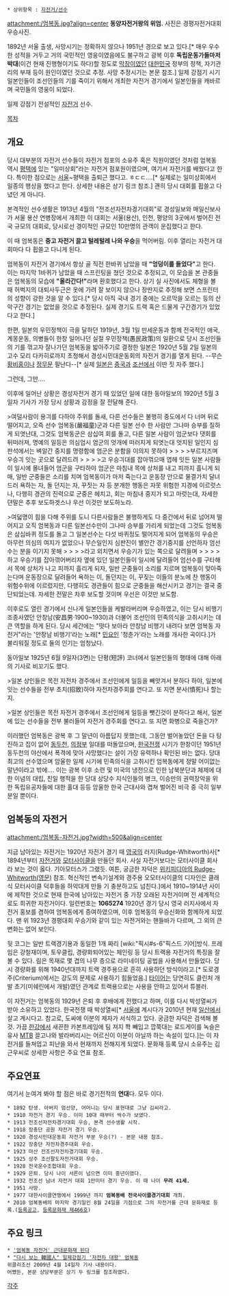  * 상위항목 : [[자전거/선수]]

attachment:/엄복동.jpg?align=center
'''동양자전거왕의 위엄.''' 사진은 경평자전거대회 우승사진.

1892년 서울 출생, 사망시기는 정확하지 않으나 1951년 경으로 보고 있다.[* 매우 우수한 성적을 거두고 거의 국민적인 영웅이였음에도 불구하고 광복 이후 '''독립운동가들마저 박대'''(이건 현재 진행형이기도 하다)할 정도로 [[막장]]이였던 [[대한민국]] 정부의 정책, 자기관리의 부재 등이 원인이였던 것으로 추정. 사망 추정시기는 본문 참조.]
일제 강점기 시기 일본인들이 조선인들의 기를 죽이기 위해서 개최한 자전거 경기에서 일본인들을 캐바르며 국민들의 영웅이 되었다.

일제 강점기 전설적인 [[자전거]] 선수.

[[목차]]
== 개요 ==
당시 대부분의 자전거 선수들이 자전거 점포의 소유주 혹은 직원이였던 것처럼 엄복동 역시 [[평택]]에 있는 "일미상회"라는 자전거 점포원이였으며, 여기서 자전거를 배웠다고 한다.
특이한 점으로는 [[서울]]~평택을 출퇴근 했다고. ㅎㄷㄷ….[* 실제로는 일미상회에서 일종의 행상을 했다고 한다. 상세한 내용은 상기 링크 참조.] 괜히 당시 대회를 휩쓸고 다녔던 게 아니다.

본격적인 선수생활은 1913년 4월의 "전조선자전차경기대회"로 경성일보와 매일신보사가 서울 용산 연병장에서 개최한 이 대회는 서울(용산), 인천, 평양의 3곳에서 벌어진 전국 규모의 대회로, 당시로선 경이적인 규모인 10만명의 관객이 운집했다고 한다.

이 때 엄복동은 '''중고 자전거 끌고 털레털레 나와 우승'''을 먹어버림. 이후 열리는 자전거 대회마다 다 휩쓸고 다니게 된다.

엄복동이 자전거 경기에서 항상 골 직전 한바퀴 남았을 때 '''"엉덩이를 들었다"'''고 한다. 이는 마지막 1바퀴가 남았을 때 스프린팅을 쳤던 것으로 추정되고, 이 모습을 본 관중들은 엄복동의 모습에 '''"올라간다!"'''라며 환호했다고 한다.
상기 실 사진에서도 체형을 볼 때 허벅지의 대퇴사두근은 옷에 가려 잘 보이지 않으나 장딴지로 추정해 보면 스프린터의 성향이 강한 것을 알 수 있다.[* 당시 아직 국내 경기 중에는 오르막을 오르는 등의 산악구간 경기는 없었을 것으로 추정된다. 실제 경기도 트랙 혹은 드물게 구간경기가 있었다고 한다.]

한편, 일본의 우민정책이 극을 달하던 1919년, 3월 1일 만세운동과 함께 전국적인 애국, 계몽운동, 의병들이 한창 일어나던 실절 우민정책(愚民政策)의 일환으로 당시 조선인들의 기를 꺾고자 잘나가던 엄복동을 밟아주기로 결정한 일본은 1920년 5월 2일 일본의 고수 모리 다카히로까지 초청해서 경성시민대운동회의 자전거 경기를 열게 된다. --무슨 [[황비홍]]이나 [[정무문]] 필난다--[* 실제 [[일본]]은 [[중국]]과 [[조선]]에서 이딴 짓 자주 했다.]

그런데, 그만….

'''{{{#blue 엄복동이 모리 다카히로를 신나게 캐발라버리는 사태가 발생했지 말입니다….}}}'''

이후에 일어난 상황은 경성자전거 경기 때 있었던 일에 대한 동아일보의 1920년 5월 3일자 기사가 가장 당시 상황과 감정을 잘 전달해 준다.

>여덜사람이 용긔를 다하야 주위를 돌새, 다른 선수들은 불행히 중도에서 다 너머 뒤로 떨어지고, 오즉 선수 엄복동(嚴福童)군과 다른 일본 선수 한 사람만 그나마 승부를 질하게 되엿난대, 그것도 엄복동군은 삼십여 회를 돌고, 다른 일본 사람이 엄군보다 댓회를 뒤떠러져, 명예의 일등은 의심업시 엄군의 엇개에 떠러지게 되엿는대 엇지된 일인지 심판석에서는 벼알간 중지를 명령함에 엄군은 분함을 이의지 못하야
>
>'''{{{#red "이것은 꼭 협잡으로 나를 일등을 안이 주려고 하난 교활한 수단이라!" }}}'''
>
>부르지즈며 우승긔 잇는 곳으로 달려드려
>
>'''{{{#red "이까진 우승긔를 두엇다 무엇하느냐" }}}'''
>
>고 우승긔대를 잡아꺾으매 엽헤 잇든 일본 사람들이 일시예 몰녀들어 엄군을 구타하야 엄군은 마침내 목에 상처를 내고 피까지 흘니게 되매, 일반 군중들은 소리를 치며 엄복동이가 마저 죽는다고 운동장 안으로 물결가치 달녀드러 욕하는 자, 돌 던지는 자, 꾸짓는 자 등 분개한 행동은 자못 위험한 지경에 이르럿스나, 다행히 경관의 진력으로 군중은 헤치고, 회는 마침내 중지가 되고 마럿는대, 자세한 뎐말은 추후 보도하겟스나 우선 이것만 보도하노라.

>여덟명이 힘을 다해 주위를 도니 다른사람들은 불행하게도 다 중간에서 뒤로 넘어져 떨어지고 오직 엄복동과 다른 일본선수만이 그나마 승부를 가리게 되었는데 그것도 엄복동은 삼십바퀴 정도를 돌고 그 일본선수는 다섯 바퀴정도 떨어지게 되어 엄복동의 우승은 아무런 의심의 여지가 없었으나 무슨일인지 심판진이 별안간 경기중지를 선언하자 엄선수는 분을 이기지 못해
>
>'''{{{#red "이것은 꼼수로 나의 우승을 저지하기 위해 벌인 교활한 수단이다!" }}}'''
>
>라고 외치면서 우승기가 있는 쪽으로 달려들며
>
>'''{{{#red "이까짓 우승기가 무슨 소용인가" }}}'''
>
>하고 우승기를 잡아꺾어버리자 옆에 있던 일본인들이 일시에 달려들어 엄선수를 구타해서 목에 상처가 나고 피까지 흘리게 되자, 일반 군중들이 소리를 지르며 엄복동이 맞아죽는다며 운동장으로 달려들어 욕하는 이, 돌던지는 이, 꾸짖는 이들의 분노에 찬 행동이 위험수위에 이르렀지만, 다행히도 경관들이 힘으로 군중들을 해산시키고 경기는 결국 중단되었는데. 자세한 전말은 차후 보도할 것이며 우선은 이것만 보도함.

이후로도 열린 경기에서 신나게 일본인들을 케발라버리며 우승하였고, 이는 당시 비행기 조종사였던 안창남(安昌男·1900~1930)과 더불어 조선인의 민족의식을 고취시키는 데 큰 역할을 하게 된다. 당시 세간에는 "떳다 보아라 안창남 비행기 내려다 보면 엄복동 자전거"라는 '안창남 비행기'라는 노래[* [[민요]]인 '청춘가'라는 노래를 개사한 곡이다.]가 불리워질 정도로 둘의 인기는 엄청났다.

동아일보 1925년 6월 9일자(3면)는 단평(短評) 코너에서 일본인들의 행태에 대해 아래의 기사로 비꼬기도 했다.

>일본 상인들은 목전 자전차 경주에서 조선인에게 일등을 빼앗겨서 분하다 하야, 일본에 잇는 선수들을 전부 초치(招致)하야 자전차경주회를 연다고. 또 지면 분사(憤死)나 할는지.

>일본 상인들은 목전 자전거 경주에서 조선인에게 일등을 뺏긴것이 분하다고 해서, 일본에 있는 선수들을 전부 불러들여 자전거 경주회를 연다고. 또 지면 화병으로 죽을건가?

이러했던 엄복동은 광복 후 그 말년이 아름답지 못했는데, 그동안 벌어놓았던 돈을 다 탕진하고 집이 없어 [[동두천]], [[의정부]] 일대를 떠돌았으며, [[한국전쟁]] 시기가 한창이던 1951년 동두천의 야산에서 폭격에 맞아 사망했다는 설이 가장 유력하나 확인된 바는 없다. 당대 최고의 선수였으며 암울한 일제 시기에 민족의식을 고취시킨 엄복동에게 정말 어이없는 말년이라고 밖에….
이는 광복 이후 소련 및 미국의 냉전으로 인한 남북분단과 체제에 대한 이념의 대립, 친일 행적을 한 당대 상당수 지식인들의 병크, 이승만의 권력장악을 위한 독립유공자들에 대한 홀대 등등 암울한 한국 근대사와 겹쳐 벌어진 비극 중 극히 일부분일 뿐이다.
== 엄복동의 자전거 ==
attachment:/엄복동-자전거.jpg?width=500&align=center

지금 남아있는 자전거는 1920년 자전거 경기 때 [[영국]]의 러지(Rudge-Whitworth)사[* 1894년부터 [[자전거]]와 [[모터사이클]]을 만들던 회사. 사실 자전거보다는 모터사이클 회사라 보는 것이 옳다. 기아모터스가 그랬듯. 여튼, 궁금한 자덕은 [http://en.wikipedia.org/wiki/Rudge-Whitworth 위키피디아의 Rudge-Whitworth(영문)] 참조. 혁신적인 변속기설계와 경주용 오모터사이클의 디자인은 클래식 모터사이클 덕후들을 하악대게 만들 기 충분하고도 넘친다.]에서 1910~1914년 사이에 제작한 것으로 현재 한국에 남아있는 자전거 중 가장 오래된 자전거이며 전 세계적으로도 희귀한 자전거이다.
일련번호는 '''1065274'''
1920년 경기 당시 영국 러지사에서 자전거 홍보를 겸하여 엄복동에게 증여하였으며, 이후 엄복동의 우승신화와 함께하게 되었다. 맨 위 1923년 경평대회 우승기와 같이 있는 자전거와는 핸들바가 다르며, 그 외의 큰 변화는 없어 보인다.

뒷 코그는 일반 트랙경기용과 동일한 1개 짜리 [wiki:"픽시#s-6"픽스드 기어]방식. 프레임은 강철재이며, 토우클립, 경량화되어있는 체인링 등 당시 트랙용 자전거의 특징을 잘 볼 수 있다. 림은 목재로 몇 겹의 나무 층으로 라미네이팅 공법을 사용해서 만들었다. 당시 경량화를 위해 1940년대까지 트랙 경주용으로 흔히 사용하던 방식이라고.[* 도로경주(Criterium)에서는 강도의 문제로 사용하기 힘들었음.]
[[타이어]]는 당연히도 클린처 개발 초기(미쉐린에서 개발)였던 관계로 트랙용으로는 사용을 안하고 있어서 튜블러.

이 자전거는 엄복동의 1929년 은퇴 후 후배에게 전했다고 하며, 이를 다시 박성열씨가 받아 소유하고 있었다. 한국전쟁 때 박성열씨[* [[서울]]에 계시다가 2010년 현재 [[일산]]에서 살고 계시다고. 참고로, 도싸에 이분의 제자가 서식하고 있다. 궁금한 자덕은 검색해 볼 것. 가끔 [[한강]]에서 새끈한 카본프레임에 팀 져지 쫙 빼입고 깝쭉대는 로드게이를 녹슬은 유사 [[MTB]] 끌고나와 발라버리시는 어르신이 이분이 아닐까 하는 속설이 있다.]는 이 자전거를 들쳐업고 피난을 와서 현재까지 전해지게 되었다.
문화재 등록 당시 소유주는 김근우씨로 상세한 사항은 주요 연표 참조.
== 주요연표 ==
여기서 눈여겨 봐야 할 점은 바로 경기전적의 '''연대'''다. 모두 '''{{{#red 일제 강점기 시절}}}'''이다.

 * 1892 탄생. 아버지 엄선양, 어머니는 당시 표현대로 그냥 김씨라고.
 * 1910 자전거 경기 우승. 이미 10대 때부터 싹수가 보였다.
 * 1913 전조선자전차경기대회 우승, 본격 선수생활 시작.
 * 1918 장충단 공원 자전거 경기 우승.
 * 1920 경성시민대운동회 자전거 부분 우승(?) - 본문 내용 참조.
 * 1922 장충단 자전차경주대회 우승.
 * 1923 마산 전조선자전차경기대회 우승.
 * 1925 상주 조선팔도자전거대회 우승.
 * 1928 전국운수조합대회 우승.
 * 1929 은퇴. 당시 나이 서른이 넘으면 이미 중년이였다.
 * 1932 전조선 남녀 자전거 대회 1만미터 경기 우승. 이 때 나이 '''무려 41세.'''
 * 1951 사망.
 * 1977 대한사이클연맹에서 1999년 까지 '''엄복동배 전국사이클경기대회''' 개최.
 * 2010 엄복동배의 마지막 경기일인 8월 24일을 기점으로 그의 자전거를 근대 문화재로 등록.([http://www.cha.go.kr/korea/news/nationPostList.action?nationID=218068&mc=KS_05_03 등록공고], [http://www.cha.go.kr/korea/heritage/search/Culresult_Db_View.jsp?mc=KS_01_02_01&VdkVgwKey=79,04660000,11 등록문화재 제466호])
== 주요 링크 ==
 * [http://www.hani.co.kr/arti/culture/culture_general/424706.html '엄복동 자전거' 근대문화재 된다]
 * [http://kr.news.yahoo.com/sports/mlb/view?idx=teamnews&aid=2009041409552510735&team=DE "다시 보는 韓國人" 일제강점기 '자전차 대왕' 엄복동]
 위클리조선 2009년 4월 14일자 기사 내용이다.
 어쨌든, 본문 상당부분은 상기 두 링크를 참조하였다.
[[각주]]
